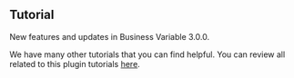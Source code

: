 
## Tutorial

New features and updates in Business Variable 3.0.0.

<Youtube
  id="vcdcLDVQYek"
  title="New features and updates in Business Variable 3.0.0."
/>

We have many other tutorials that you can find helpful. You can review all related to this plugin tutorials [here](/plugins/business-variable/tutorials).
